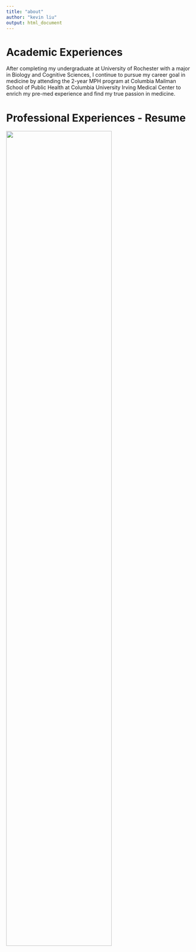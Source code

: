 ```yaml
---
title: "about"
author: "kevin liu"
output: html_document
---
```


# Academic Experiences

After completing my undergraduate at University of Rochester with a major in Biology and Cognitive Sciences, I continue to pursue my career goal in medicine by attending the 2-year MPH program at Columbia Mailman School of Public Health at Columbia University Irving Medical Center to enrich my pre-med experience and find my true passion in medicine. 

# Professional Experiences - Resume
<img src="images/resume.jpg" style="width:75%">